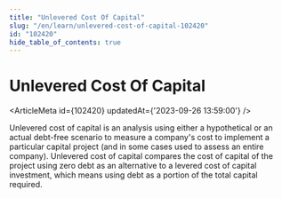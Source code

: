 ```yaml
---
title: "Unlevered Cost Of Capital"
slug: "/en/learn/unlevered-cost-of-capital-102420"
id: "102420"
hide_table_of_contents: true
---
```



# Unlevered Cost Of Capital

<ArticleMeta id={102420} updatedAt={'2023-09-26 13:59:00'} />
<div className='border-solid border-b border-t-0 my-4 border-[var(--ifm-color-gray-300)]' />

Unlevered cost of capital is an analysis using either a hypothetical or an actual debt-free scenario to measure a company's cost to implement a particular capital project (and in some cases used to assess an entire company). Unlevered cost of capital compares the cost of capital of the project using zero debt as an alternative to a levered cost of capital investment, which means using debt as a portion of the total capital required.
